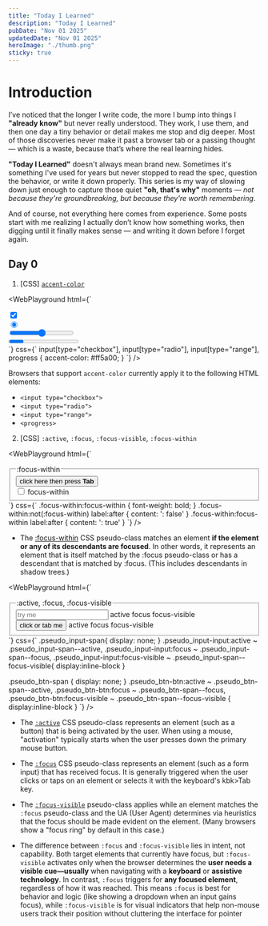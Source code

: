 ```yaml
---
title: "Today I Learned"
description: "Today I Learned"
pubDate: "Nov 01 2025"
updatedDate: "Nov 01 2025"
heroImage: "./thumb.png"
sticky: true
---
```



# Introduction
I’ve noticed that the longer I write code, the more I bump into things I **"already know"** but never really understood.
They work, I use them, and then one day a tiny behavior or detail makes me stop and dig deeper. Most of those discoveries never make it past a browser tab or a passing thought — which is a waste, because that’s where the real learning hides.

**"Today I Learned"** doesn't always mean brand new. Sometimes it's something I've used for years but never stopped to read the spec, question the behavior, or write it down properly. This series is my way of slowing down just enough to capture those quiet **"oh, that's why"** moments — *not because they're groundbreaking, but because they're worth remembering*.

And of course, not everything here comes from experience. Some posts start with me realizing I actually don’t know how something works, then digging until it finally makes sense — and writing it down before I forget again.

## Day 0

1. [CSS] [`accent-color`](https://developer.mozilla.org/en-US/docs/Web/CSS/Reference/Properties/accent-color)

<WebPlayground
  html={`
  <div>
    <div>
      <input type="checkbox" checked />
    </div>
    <div>
      <input type="radio" checked />
    </div>
    <div>
      <input type="range" />
    </div>
    <div>
      <progress></progress>
    </div>
  </div>
`}
  css={`
    input[type="checkbox"],
    input[type="radio"],
    input[type="range"],
    progress {
      accent-color: #ff5a00;
    }
  `}
/>

Browsers that support `accent-color` currently apply it to the following HTML elements:

- `<input type="checkbox">`
- `<input type="radio">`
- `<input type="range">`
- `<progress>`

2. [CSS] `:active`, `:focus`, `:focus-visible`, `:focus-within`

<WebPlayground
  html={`
  <div>
    <fieldset>
      <legend>:focus-within</legend>
      <button>click here then press <strong>Tab</strong></button>
      <div class="focus-within">
        <input type="checkbox" />
        <label>focus-within</label>
      </div>
    </fieldset>
  </div>
`}
  css={`
  .focus-within:focus-within {
    font-weight: bold;
  }
  .focus-within:not(:focus-within) label:after {
    content: ': false'
  }
  .focus-within:focus-within label:after {
    content: ': true'
  }
`}
/>

- The [:focus-within](https://developer.mozilla.org/en-US/docs/Web/CSS/:focus-within) CSS pseudo-class matches an element **if the element or any of its descendants are focused**. In other words, it represents an element that is itself matched by the :focus pseudo-class or has a descendant that is matched by :focus. (This includes descendants in shadow trees.)

<WebPlayground
  html={`
  <div>
    <fieldset>
      <legend>:active, :focus, :focus-visible</legend>
      <div class="pseudo_input">
        <input type="text" class="pseudo_input-input" placeholder="try me"/>
        <span class="pseudo_input-span pseudo_input-span--active">active</span>
        <span class="pseudo_input-span pseudo_input-span--focus">focus</span>
        <span class="pseudo_input-span pseudo_input-span--focus-visible">focus-visible</span>
      </div>
      <div class="pseudo_btn">
        <button class="pseudo_btn-btn">click or tab me</button>
        <span class="pseudo_btn-span pseudo_btn-span--active">active</span>
        <span class="pseudo_btn-span pseudo_btn-span--focus">focus</span>
        <span class="pseudo_btn-span pseudo_btn-span--focus-visible">focus-visible</span>
      </div>
    </fieldset>
  </div>
`}
  css={`
  .pseudo_input-span{
    display: none;
  }
  .pseudo_input-input:active ~ .pseudo_input-span--active,
  .pseudo_input-input:focus ~ .pseudo_input-span--focus,
  .pseudo_input-input:focus-visible ~ .pseudo_input-span--focus-visible{
    display:inline-block
  }

  .pseudo_btn-span {
    display: none;
  }
  .pseudo_btn-btn:active ~ .pseudo_btn-span--active,
  .pseudo_btn-btn:focus ~ .pseudo_btn-span--focus,
  .pseudo_btn-btn:focus-visible ~ .pseudo_btn-span--focus-visible {
    display:inline-block
  }
`}
/>


- The [`:active`](https://developer.mozilla.org/en-US/docs/Web/CSS/:active) CSS pseudo-class represents an element (such as a button) that is being activated by the user. When using a mouse, "activation" typically starts when the user presses down the primary mouse button.

- The [`:focus`](https://developer.mozilla.org/en-US/docs/Web/CSS/:focus) CSS pseudo-class represents an element (such as a form input) that has received focus. It is generally triggered when the user clicks or taps on an element or selects it with the keyboard's <kbk>kbk>Tab</kbk> key.

- The [`:focus-visible`](https://developer.mozilla.org/en-US/docs/Web/CSS/:focus-visible) pseudo-class applies while an element matches the `:focus` pseudo-class and the UA (User Agent) determines via heuristics that the focus should be made evident on the element. (Many browsers show a "focus ring" by default in this case.)

- The difference between `:focus` and `:focus-visible` lies in intent, not capability.
Both target elements that currently have focus, but `:focus-visible` activates only when the browser determines the **user needs a visible cue—usually** when navigating with a **keyboard** or **assistive technology**.
In contrast, `:focus` triggers for **any focused element**, regardless of how it was reached. This means `:focus` is best for behavior and logic (like showing a dropdown when an input gains focus), while `:focus-visible` is for visual indicators that help non-mouse users track their position without cluttering the interface for pointer

